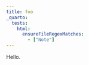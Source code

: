 ```yaml
---
title: foo
_quarto:
  tests:
    html:
      ensureFileRegexMatches:
        - ["Note"]
---
```


::: callout-note

Hello.

:::